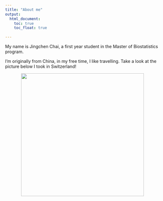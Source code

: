 ```yaml
---
title: "About me"
output: 
  html_document:
    toc: true
    toc_float: true
    
---
```


My name is Jingchen Chai, a first year student in the Master of Biostatistics program.

I'm originally from China, in my free time, I like travelling. Take a look at the 
picture below I took in Switzerland!

<center>
<img src="images/fig1.jpg" height="400px" width="400px" />
</center>